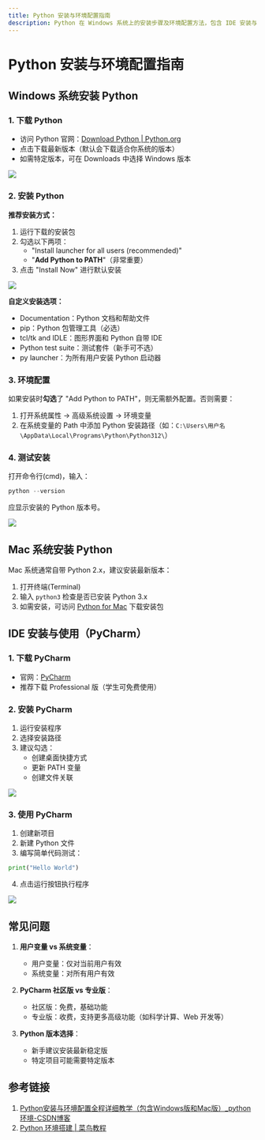 ```yaml
---
title: Python 安装与环境配置指南
description: Python 在 Windows 系统上的安装步骤及环境配置方法，包含 IDE 安装与使用
---
```


# Python 安装与环境配置指南

## Windows 系统安装 Python

### 1. 下载 Python

- 访问 Python 官网：[Download Python | Python.org](https://www.python.org/downloads/)
- 点击下载最新版本（默认会下载适合你系统的版本）
- 如需特定版本，可在 Downloads 中选择 Windows 版本

![](assets/20250708_155225_1.png)

### 2. 安装 Python

**推荐安装方式：**

1. 运行下载的安装包
2. 勾选以下两项：
   - "Install launcher for all users (recommended)"
   - "**Add Python to PATH**"（非常重要）
3. 点击 "Install Now" 进行默认安装

![](assets/20250708_155235_2.png)

**自定义安装选项：**

- Documentation：Python 文档和帮助文件
- pip：Python 包管理工具（必选）
- tcl/tk and IDLE：图形界面和 Python 自带 IDE
- Python test suite：测试套件（新手可不选）
- py launcher：为所有用户安装 Python 启动器

### 3. 环境配置

如果安装时**勾选**了 "Add Python to PATH"，则无需额外配置。否则需要：

1. 打开系统属性 → 高级系统设置 → 环境变量
2. 在系统变量的 Path 中添加 Python 安装路径（如：`C:\Users\用户名\AppData\Local\Programs\Python\Python312\`）

### 4. 测试安装

打开命令行(cmd)，输入：

```python
python --version
```

应显示安装的 Python 版本号。

![](assets/20250708_155253_3.png)

## Mac 系统安装 Python

Mac 系统通常自带 Python 2.x，建议安装最新版本：

1. 打开终端(Terminal)
2. 输入 `python3` 检查是否已安装 Python 3.x
3. 如需安装，可访问 [Python for Mac](https://www.python.org/downloads/mac-osx/) 下载安装包

## IDE 安装与使用（PyCharm）

### 1. 下载 PyCharm

- 官网：[PyCharm](https://www.jetbrains.com/pycharm/)
- 推荐下载 Professional 版（学生可免费使用）

### 2. 安装 PyCharm

1. 运行安装程序
2. 选择安装路径
3. 建议勾选：
   - 创建桌面快捷方式
   - 更新 PATH 变量
   - 创建文件关联

![](assets/20250708_155304_4.png)

### 3. 使用 PyCharm

1. 创建新项目
2. 新建 Python 文件
3. 编写简单代码测试：

```python
print("Hello World")
```

4. 点击运行按钮执行程序

![](assets/20250708_160310_5.png)

## 常见问题

1. **用户变量 vs 系统变量**：
   - 用户变量：仅对当前用户有效
   - 系统变量：对所有用户有效

2. **PyCharm 社区版 vs 专业版**：
   - 社区版：免费，基础功能
   - 专业版：收费，支持更多高级功能（如科学计算、Web 开发等）

3. **Python 版本选择**：
   - 新手建议安装最新稳定版
   - 特定项目可能需要特定版本

## 参考链接

1. [Python安装与环境配置全程详细教学（包含Windows版和Mac版）\_python环境-CSDN博客](https://blog.csdn.net/sensen_kiss/article/details/141940274)
2. [Python 环境搭建 | 菜鸟教程](https://www.runoob.com/python/python-install.html)
